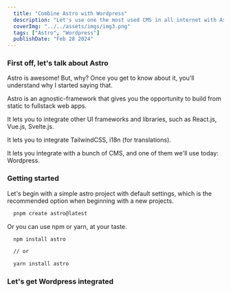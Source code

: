 ```yaml
---
  title: "Combine Astro with Wordpress"
  description: "Let's use one the most used CMS in all internet with Astro: Wordpress."
  coverImg: "../../assets/imgs/img3.png"
  tags: ["Astro", "Wordpress"]
  publishDate: "Feb 28 2024"
---
```


### First off, let's talk about Astro

Astro is awesome! But, why? Once you get to know about it, you'll understand why I started saying that.

Astro is an agnostic-framework that gives you the opportunity to build from static to fullstack web apps.

It lets you to integrate other UI frameworks and libraries, such as React.js, Vue.js, Svelte.js.

It lets you to integrate TailwindCSS, i18n (for translations).

It lets you integrate with a bunch of CMS, and one of them we'll use today: Wordpress.

### Getting started

Let's begin with a simple astro project with default settings, which is the recommended option when beginning with a new projects.

```bash
  pnpm create astro@latest
```

Or you can use npm or yarn, at your taste.

```bash
  npm install astro

  // or

  yarn install astro
```

### Let's get Wordpress integrated
